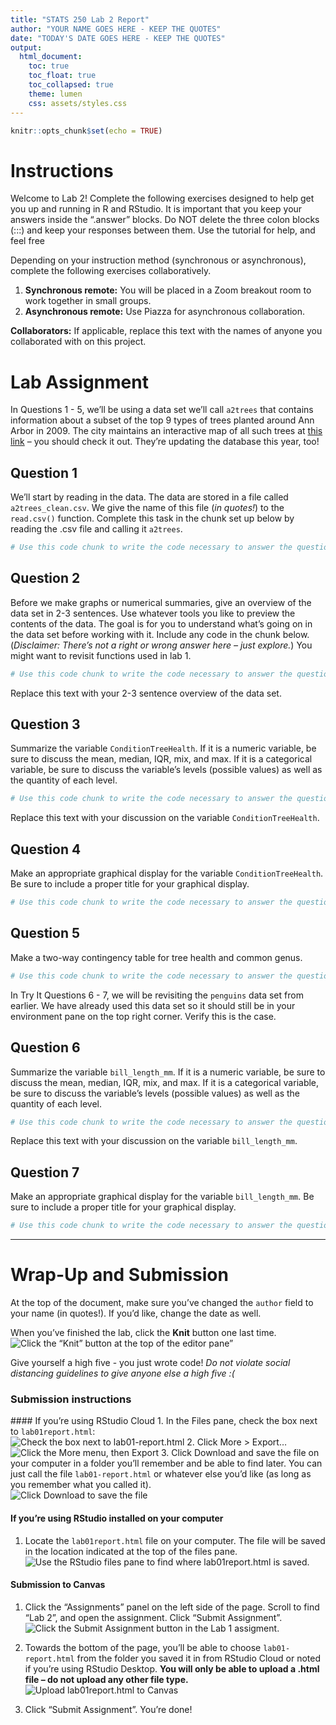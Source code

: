 ```yaml
---
title: "STATS 250 Lab 2 Report"
author: "YOUR NAME GOES HERE - KEEP THE QUOTES"
date: "TODAY'S DATE GOES HERE - KEEP THE QUOTES"
output:
  html_document:
    toc: true
    toc_float: true
    toc_collapsed: true
    theme: lumen
    css: assets/styles.css
---
```


```r
knitr::opts_chunk$set(echo = TRUE)
```

# Instructions

Welcome to Lab 2! Complete the following exercises designed to help get you up and running in R and RStudio. It is important that you keep your answers inside the ".answer" blocks. Do NOT delete the three colon blocks (:::) and keep your responses between them. Use the tutorial for help, and feel free

Depending on your instruction method (synchronous or asynchronous), complete the following exercises collaboratively.

1. **Synchronous remote:** You will be placed in a Zoom breakout room to work together in small groups.
1. **Asynchronous remote:** Use Piazza for asynchronous collaboration.

**Collaborators:** If applicable, replace this text with the names of anyone you collaborated with on this project.

# Lab Assignment

In Questions 1 - 5, we'll be using a data set we'll call `a2trees` that contains information about a subset of the top 9 types of trees planted around Ann Arbor in 2009. The city maintains an interactive map of all such trees at [this link](https://gisappsecure.ewashtenaw.org/Html5Viewer_2_11/index.html?viewer=A2Trees.A2Trees) -- you should check it out. They're updating the database this year, too!

## Question 1

:::{.question}
We'll start by reading in the data. The data are stored in a file called `a2trees_clean.csv`. We give the name of this file (*in quotes!*) to the `read.csv()` function. Complete this task in the chunk set up below by reading the .csv file and calling it `a2trees`.
:::

:::{.answer}
```r
# Use this code chunk to write the code necessary to answer the question. Do not start your code on this line, and do not start your code with # (this is a comment, R will ignore it).

```
:::

## Question 2

:::{.question}
Before we make graphs or numerical summaries, give an overview of the data set in 2-3 sentences. Use whatever tools you like to preview the contents of the data. The goal is for you to understand what's going on in the data set before working with it. Include any code in the chunk below. (*Disclaimer: There's not a right or wrong answer here -- just explore.*) You might want to revisit functions used in lab 1.
:::

:::{.answer}
```r
# Use this code chunk to write the code necessary to answer the question. Do not start your code on this line, and do not start your code with # (this is a comment, R will ignore it).

```

Replace this text with your 2-3 sentence overview of the data set.

:::

## Question 3

:::{.question}
Summarize the variable `ConditionTreeHealth`. If it is a numeric variable, be sure to discuss the mean, median, IQR, mix, and max. If it is a categorical variable, be sure to discuss the variable's levels (possible values) as well as the quantity of each level.
:::

:::{.answer}
```r
# Use this code chunk to write the code necessary to answer the question. Do not start your code on this line, and do not start your code with # (this is a comment, R will ignore it).

```

Replace this text with your discussion on the variable `ConditionTreeHealth`.
:::

## Question 4

:::{.question}
Make an appropriate graphical display for the variable `ConditionTreeHealth`. Be sure to include a proper title for your graphical display.
:::

:::{.answer}
```r
# Use this code chunk to write the code necessary to answer the question. Do not start your code on this line, and do not start your code with # (this is a comment, R will ignore it).

```
:::

## Question 5

:::{.question}
Make a two-way contingency table for tree health and common genus.
:::

:::{.answer}
```r
# Use this code chunk to write the code necessary to answer the question. Do not start your code on this line, and do not start your code with # (this is a comment, R will ignore it).

```
:::

In Try It Questions 6 - 7, we will be revisiting the `penguins` data set from earlier. We have already used this data set so it should still be in your environment pane on the top right corner. Verify this is the case.

## Question 6

:::{.question}
Summarize the variable `bill_length_mm`. If it is a numeric variable, be sure to discuss the mean, median, IQR, mix, and max. If it is a categorical variable, be sure to discuss the variable's levels (possible values) as well as the quantity of each level.
:::

:::{.answer}
```r
# Use this code chunk to write the code necessary to answer the question. Do not start your code on this line, and do not start your code with # (this is a comment, R will ignore it).

```

Replace this text with your discussion on the variable `bill_length_mm`.
:::

## Question 7

:::{.question}
Make an appropriate graphical display for the variable `bill_length_mm`. Be sure to include a proper title for your graphical display.
:::

:::{.answer}
```r
# Use this code chunk to write the code necessary to answer the question. Do not start your code on this line, and do not start your code with # (this is a comment, R will ignore it).

```
:::


<hr />
# Wrap-Up and Submission

At the top of the document, make sure you've changed the `author` field to your name (in quotes!). If you'd like, change the date as well.

When you've finished the lab, click the **Knit** button one last time.<br />
![Click the "Knit" button at the top of the editor pane"](assets/images/knit-button.jpg)

Give yourself a high five - you just wrote code! *Do not violate social distancing guidelines to give anyone else a high five :(*

### Submission instructions
<!-- This is a comment and will not show up in your document. Note that the
numbering here is all 1's. This will automatically be converted to 1, 2, etc.
when you knit the document; writing all 1's makes it so you don't have to
constantly update the numbering when you move things around in editing! -->

  #### If you're using RStudio Cloud
  1. In the Files pane, check the box next to `lab01report.html`: </br>
  ![Check the box next to `lab01-report.html`](assets/images/html-checkbox.jpg)
2. Click More > Export... </br>
  ![Click the More menu, then Export](assets/images/html-export.jpg)
3. Click Download and save the file on your computer in a folder you'll remember and be able to find later. You can just call the file `lab01-report.html` or whatever else you'd like (as  long as you remember what you called it). </br>
  ![Click Download to save the file](assets/images/html-download-button.jpg)

#### If you're using RStudio installed on your computer
1. Locate the `lab01report.html` file on your computer. The file will be saved in the location indicated at the top of the files pane. <br>
  ![Use the RStudio files pane to find where `lab01report.html` is saved.](assets/images/desktop-filepath.jpg)

#### Submission to Canvas

1. Click the "Assignments" panel on the left side of the page. Scroll to find "Lab 2", and open the assignment. Click "Submit Assignment". <br />
  ![Click the Submit Assignment button in the Lab 1 assigment.](assets/images/canvas-lab1.jpg)

2. Towards the bottom of the page, you'll be able to choose `lab01-report.html` from the folder you saved it in from RStudio Cloud or noted if you're using RStudio Desktop. **You will only be able to upload a .html file -- do not upload any other file type.** <br />
  ![Upload lab01report.html to Canvas](assets/images/canvas-file-upload.jpg)
3. Click "Submit Assignment". You're done!
